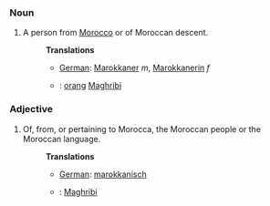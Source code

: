 ===Noun===
#A person from [[Morocco]] or of Moroccan descent.
#:'''Translations'''
#:*[[German]]: [[Marokkaner]] ''m'', [[Marokkanerin]] ''f''
#:*{{ms}}: [[orang]] [[Maghribi]]

===Adjective===
#Of, from, or pertaining to Morocca, the Moroccan people or the Moroccan language.
#:'''Translations'''
#:*[[German]]: [[marokkanisch]]
#:*{{ms}}: [[Maghribi]]